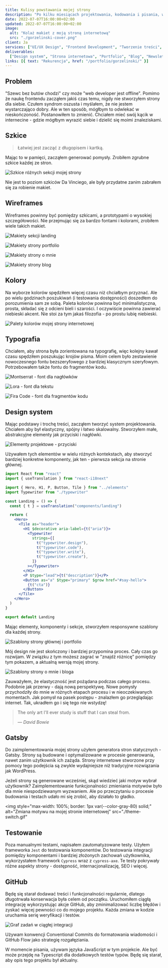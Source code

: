 ```yaml
---
title: Kulisy powstawania mojej strony
description: "Po kilku miesiącach projektowania, kodowania i pisania, w końcu opublikowałem moją stronę."
date: 2022-07-07T16:00:00+02:00
updated: 2022-07-07T16:00:00+02:00
image:
  alt: "Kolaż makiet z moją stroną internetową"
  src: "./gorzelinski-cover.png"
client: Ja
services: ["UI/UX Design", "Frontend Development", "Tworzenie treści", "DevOps"]
deliverables:
  ["Design system", "Strona internetowa", "Portfolio", "Blog", "Newsletter"]
links: [{ text: "Rekurencja", href: "/portfolio/gorzelinski/" }]
---
```


## Problem

"Szewc bez butów chodzi" czy może "web developer jest offline". Pomimo że naukę frontendu zacząłem jakiś czas temu, nigdy nie stworzyłem strony dla siebie. Czułem syndrom oszusta i myślałem, że nie jestem wystarczająco dobry. Ale w ten sposób, mógłbym to odwlekać w nieskończoność. Postanowiłem to zmienić. Chciałem mieć swój kącik w internecine - gdzie mógłbym wyrazić siebie i dzielić się moimi znaleziskami.

## Szkice

> Łatwiej jest zacząć z długopisem i kartką.

Mając to w pamięci, zacząłem generować pomysły. Zrobiłem zgrubne szkice każdej ze stron.

![Szkice różnych sekcji mojej strony](./sketches.png)

Nie jest to poziom szkiców Da Vinciego, ale były przydatne zanim zabrałem się za robienie makiet.

## Wireframes

Wireframes powinny być pomiędzy szkicami, a prototypami o wysokiej szczegółowości. Nie przejmując się za bardzo fontami i kolorami, zrobiłem wiele takich makiet.

![Makiety sekcji landing](./wireframes-landing.png)

![Makiety strony portfolio](./wireframes-portfolio.png)

![Makiety strony o mnie](./wireframes-about.png)

![Makiety strony blog](./wireframes-blog.png)

## Kolory

Na wyborze kolorów spędziłem więcej czasu niż chciałbym przyznać. Ale po wielu godzinach poszukiwań (i testowania dostępności) doszedłem do porozumienia sam ze sobą. Paleta kolorów powinna być minimalistyczna, prosta, składać się z odcieni bieli i szarości. I oczywiście powinna zawierać niebieski akcent. Nie stoi za tym jakaś filozofia - po prostu lubię niebieski.

![Palety kolorów mojej strony internetowej](./colors.png)

## Typografia

Chciałem, aby strona była zorientowana na typografię, więc kolejny kawał czasu spędziłem poszukując krojów pisma. Moim celem było zestawienie nowoczesnego fontu bezszeryfowego z bardziej klasycznym szeryfowym. Potrzebowałem także fontu do fragmentów kodu.

![Montserrat - font dla nagłówków](./montserrat.png)

![Lora - font dla tekstu](./lora.png)

![Fira Code - font dla fragmentów kodu](./fira-code.png)

## Design system

Mając podstawy i trochę treści, zacząłem tworzyć system projektowania. Chciałem aby był elastyczny, spójny i łatwo skalowalny. Stworzyłem małe, abstrakcyjne elementy jak przyciski i nagłówki.

![Elementy projektowe - przyciski](./buttons.png)

Używałem tych elementów w wielu różnych kontekstach, aby stworzyć bardziej konkretne komponenty, jak ten - pierwsza sekcja na stronie głównej.

```jsx
import React from "react"
import { useTranslation } from "react-i18next"

import { Hero, H1, P, Button, Tile } from "../elements"
import Typewriter from "./typewriter"

const Landing = () => {
  const { t } = useTranslation("components/landing")

  return (
    <Hero>
      <Tile as="header">
        <H1 $decorative aria-label={t("aria")}>
          <Typewriter
            strings={[
              t("typewriter.design"),
              t("typewriter.code"),
              t("typewriter.write"),
              t("typewriter.create"),
            ]}
          ></Typewriter>
        </H1>
        <P $type="lead">{t("description")}</P>
        <Button as="a" $type="primary" $grow href="#say-hello">
          {t("cta")}
        </Button>
      </Tile>
    </Hero>
  )
}

export default Landing
```

Mając elementy, komponenty i sekcje, stworzyłem responsywne szablony dla każdej strony.

![Szablony strony głównej i portfolio](./templates-home-portfolio.png)

Mój design nie jest skończony i bardziej przypomina proces. Cały czas go rozwijam. W związku z tym możesz zagrać w "znajdź różnicę" pomiędzy tym pokazem, a aktualną wersją mojej strony.

![Szablony strony o mnie i bloga](./templates-about-blog.png)

Zauważyłem, że elastyczność jest pożądana podczas całego procesu. Podobnie jak przerwy - dają nową perspektywę. Nowe pomysły przychodziły do mnie w różnych etapach procesu i w nieoczekiwanych momentach. Jak pomysł na pasek postępu - znalazłem go przeglądając internet. Tak, ukradłem go i się tego nie wstydzę!

> The only art I'll ever study is stuff that I can steal from.
>
> &mdash;<cite> David Bowie</cite>

## Gatsby

Do zaimplementowania mojej strony użyłem generatora stron statycznych - Gatsby. Strony są budowane i optymalizowane w procesie generowania, nawet zanim użytkownik ich zażąda. Strony internetowe stworzone przy pomocy tego podejścia są zwykle wydajniejsze niż tradycyjne rozwiązania jak WordPress.

Jeżeli strony są generowane wcześniej, skąd wiedzieć jaki motyw wybrał użytkownik? Zaimplementowanie funkcjonalności zmieniania motywów było dla mnie niespodziewanym wyzwaniem. Ale po przeczytaniu o procesie budowania i testach udało mi się zrobić, aby działało to gładko.

<img
  style="max-width: 100%; border: 1px var(--color-gray-80) solid;"
  alt="Zmiana motywu na mojej stronie internetowej"
  src="./theme-switch.gif"
></img>

## Testowanie

Poza manualnymi testami, napisałem zautomatyzowane testy. Użyłem frameworka `Jest` do testowania komponentów. Do testowania integracji pomiędzy komponentami i bardziej złożonych zachowań użytkownika, wykorzystałem framework `Cypress` wraz z `cypress-axe`. Te testy pokrywały różne aspekty strony - dostępność, internacjonalizację, SEO i więcej.

## GitHub

Będę się starał dodawać treści i funkcjonalności regularnie, dlatego długotrwała konserwacja była celem od początku. Uruchomiłem ciągłą integrację wykorzystując akcje GitHub, aby zminimalizować liczbę błędów i zyskać więcej pewności co do mojego projektu. Każda zmiana w kodzie uruchamia serię weryfikacji i testów.

![Graf zadań w ciągłej integracji](./ci.png)

Używam konwencji Conventional Commits do formatowania wiadomości i GitHub Flow jako strategię rozgałęziania.

<Callout type="info">

W momencie pisania, używam języka JavaScript w tym projekcie. Ale być może przejdę na Typescript dla dodatkowych testów typów. Będę się starał, aby opis tego projektu był aktualny.

</Callout>
